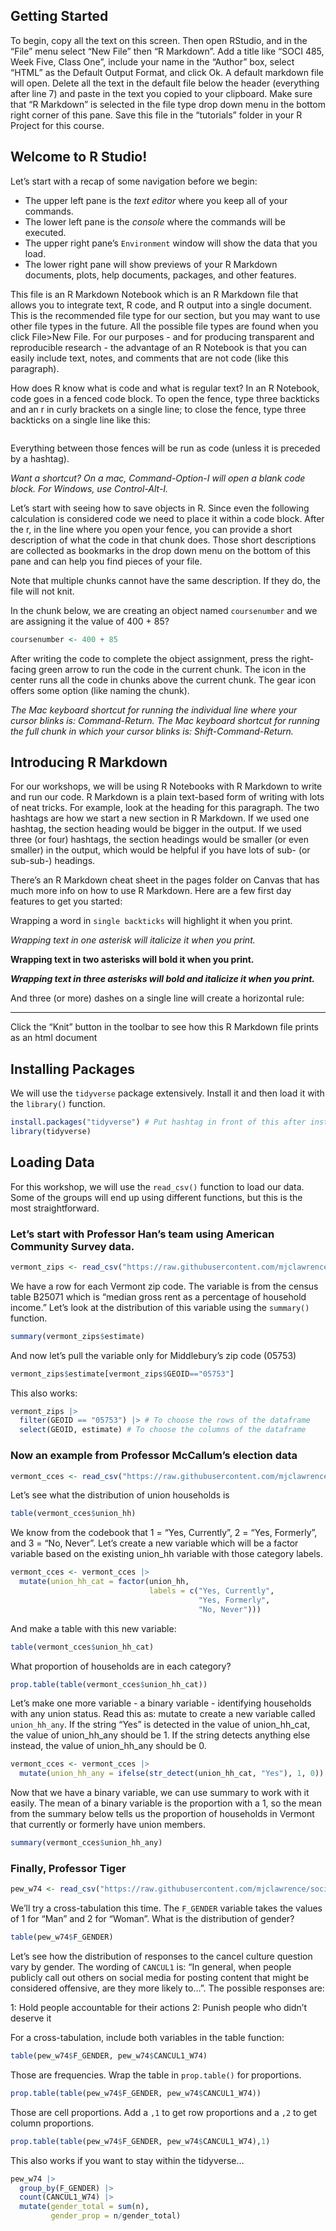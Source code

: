 ## Getting Started

To begin, copy all the text on this screen. Then open RStudio, and in the "File" menu select "New File" then "R Markdown". Add a title like "SOCI 485, Week Five, Class One", include your name in the "Author" box, select "HTML" as the Default Output Format, and click Ok. A default markdown file will open. Delete all the text in the default file below the header (everything after line 7) and paste in the text you copied to your clipboard. Make sure that "R Markdown" is selected in the file type drop down menu in the bottom right corner of this pane. Save this file in the "tutorials" folder in your R Project for this course.

## Welcome to R Studio!

Let's start with a recap of some navigation before we begin:

- The upper left pane is the *text editor* where you keep all of your commands.
- The lower left pane is the *console* where the commands will be executed.
- The upper right pane's `Environment` window will show the data that you load.
- The lower right pane will show previews of your R Markdown documents, plots, help documents, packages, and other features.

This file is an R Markdown Notebook which is an R Markdown file that allows you to integrate text, R code, and R output into a single document. This is the recommended file type for our section, but you may want to use other file types in the future. All the possible file types are found when you click File>New File. For our purposes - and for producing transparent and reproducible research - the advantage of an R Notebook is that you can easily include text, notes, and comments that are not code (like this paragraph).

How does R know what is code and what is regular text? In an R Notebook, code goes in a fenced code block. To open the fence, type three backticks and an r in curly brackets on a single line; to close the fence, type three backticks on a single line like this:

```r

```

Everything between those fences will be run as code (unless it is preceded by a hashtag).

*Want a shortcut? On a mac, Command-Option-I will open a blank code block. For Windows, use Control-Alt-I.*

Let's start with seeing how to save objects in R. Since even the following calculation is considered code we need to place it within a code block. After the r, in the line where you open your fence, you can provide a short description of what the code in that chunk does. Those short descriptions are collected as bookmarks in the drop down menu on the bottom of this pane and can help you find pieces of your file.

Note that multiple chunks cannot have the same description. If they do, the file will not knit.

In the chunk below, we are creating an object named `coursenumber` and we are assigning it the value of 400 + 85?

```r
coursenumber <- 400 + 85
```

After writing the code to complete the object assignment, press the right-facing green arrow to run the code in the current chunk. The icon in the center runs all the code in chunks above the current chunk. The gear icon offers some option (like naming the chunk).

*The Mac keyboard shortcut for running the individual line where your cursor blinks is: Command-Return. The Mac keyboard shortcut for running the full chunk in which your cursor blinks is: Shift-Command-Return.*

## Introducing R Markdown

For our workshops, we will be using R Notebooks with R Markdown to write and run our code. R Markdown is a plain text-based form of writing with lots of neat tricks. For example, look at the heading for this paragraph. The two hashtags are how we start a new section in R Markdown. If we used one hashtag, the section heading would be bigger in the output. If we used three (or four) hashtags, the section headings would be smaller (or even smaller) in the output, which would be helpful if you have lots of sub- (or sub-sub-) headings.

There's an R Markdown cheat sheet in the pages folder on Canvas that has much more info on how to use R Markdown. Here are a few first day features to get you started:

Wrapping a word in `single backticks` will highlight it when you print.

*Wrapping text in one asterisk will italicize it when you print.*

**Wrapping text in two asterisks will bold it when you print.**

***Wrapping text in three asterisks will bold and italicize it when you print.***

And three (or more) dashes on a single line will create a horizontal rule:

---

Click the "Knit" button in the toolbar to see how this R Markdown file prints as an html document

\pagebreak

## Installing Packages

We will use the `tidyverse` package extensively. Install it and then load it with the `library()` function.

```r
install.packages("tidyverse") # Put hashtag in front of this after installing
library(tidyverse)
```

## Loading Data

For this workshop, we will use the `read_csv()` function to load our data. Some of the groups will end up using different functions, but this is the most straightforward.

### Let's start with Professor Han's team using American Community Survey data.

```r
vermont_zips <- read_csv("https://raw.githubusercontent.com/mjclawrence/soci485_f22/master/data/vermont_zips.csv")
```

We have a row for each Vermont zip code. The variable is from the census table B25071 which is "median gross rent as a percentage of household income." Let's look at the distribution of this variable using the `summary()` function.

```r
summary(vermont_zips$estimate)
```

And now let's pull the variable only for Middlebury's zip code (05753)

```r
vermont_zips$estimate[vermont_zips$GEOID=="05753"]
```

This also works:

```r
vermont_zips |> 
  filter(GEOID == "05753") |> # To choose the rows of the dataframe
  select(GEOID, estimate) # To choose the columns of the dataframe
```

### Now an example from Professor McCallum's election data

```r
vermont_cces <- read_csv("https://raw.githubusercontent.com/mjclawrence/soci485_f22/master/data/vermont_cces.csv")
```

Let's see what the distribution of union households is

```r
table(vermont_cces$union_hh)
```

We know from the codebook that 1 = "Yes, Currently", 2 = "Yes, Formerly", and 3 = "No, Never". Let's create a new variable which will be a factor variable based on the existing union_hh variable with those category labels.

```r
vermont_cces <- vermont_cces |> 
  mutate(union_hh_cat = factor(union_hh,
                               labels = c("Yes, Currently",
                                          "Yes, Formerly",
                                          "No, Never")))
```

And make a table with this new variable:

```r
table(vermont_cces$union_hh_cat)
```

What proportion of households are in each category?

```r
prop.table(table(vermont_cces$union_hh_cat))
```

Let's make one more variable - a binary variable - identifying households with any union status. Read this as: mutate to create a new variable called `union_hh_any`. If the string "Yes" is detected in the value of union_hh_cat, the value of union_hh_any should be 1. If the string detects anything else instead, the value of union_hh_any should be 0.

```r
vermont_cces <- vermont_cces |> 
  mutate(union_hh_any = ifelse(str_detect(union_hh_cat, "Yes"), 1, 0))
```

Now that we have a binary variable, we can use summary to work with it easily. The mean of a binary variable is the proportion with a 1, so the mean from the summary below tells us the proportion of households in Vermont that currently or formerly have union members.

```r
summary(vermont_cces$union_hh_any)
```

### Finally, Professor Tiger

```r
pew_w74 <- read_csv("https://raw.githubusercontent.com/mjclawrence/soci485_f22/master/data/pew_w74.csv")
```

We'll try a cross-tabulation this time. The `F_GENDER` variable takes the values of 1 for "Man" and 2 for "Woman". What is the distribution of gender?

```r
table(pew_w74$F_GENDER)
```

Let's see how the distribution of responses to the cancel culture question vary by gender. The wording of `CANCUL1` is: "In general, when people publicly call out others on social media for posting content that might be considered offensive, are they more likely to...". The possible responses are:

1: Hold people accountable for their actions
2: Punish people who didn't deserve it

For a cross-tabulation, include both variables in the table function:

```r
table(pew_w74$F_GENDER, pew_w74$CANCUL1_W74)
```

Those are frequencies. Wrap the table in `prop.table()` for proportions.

```r
prop.table(table(pew_w74$F_GENDER, pew_w74$CANCUL1_W74))
```

Those are cell proportions. Add a `,1` to get row proportions and a `,2` to get column proportions.

```r
prop.table(table(pew_w74$F_GENDER, pew_w74$CANCUL1_W74),1)
```

This also works if you want to stay within the tidyverse...

```r
pew_w74 |> 
  group_by(F_GENDER) |> 
  count(CANCUL1_W74) |> 
  mutate(gender_total = sum(n),
         gender_prop = n/gender_total)
```

